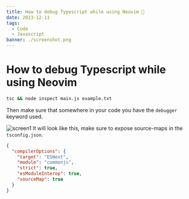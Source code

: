 ```yaml
---
title: How to debug Typescript while using Neovim 🎴
date: 2023-12-11
tags:
  - Code
  - Javascript
banner: ./screenshot.png
---
```


# How to debug Typescript while using Neovim

```bash
tsc && node inspect main.js example.txt
```

Then make sure that somewhere in your code you have the `debugger` keyword used.

![screen1](./screenshot.png)
It will look like this, make sure to expose source-maps in the `tsconfig.json`.

```json
{
  "compilerOptions": {
    "target": "ESNext",
    "module": "commonjs",
    "strict": true,
    "esModuleInterop": true,
    "sourceMap": true
  }
}
```
